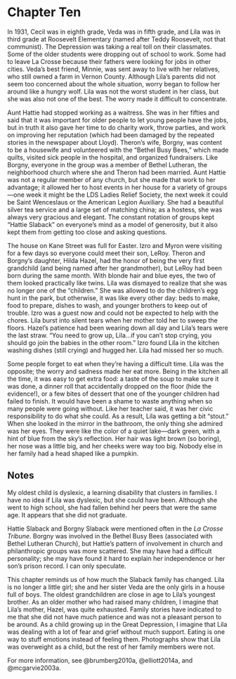 # Chapter Ten

In 1931, Cecil was in eighth grade, Veda was in fifth grade, and Lila was in third grade at Roosevelt Elementary (named after Teddy Roosevelt, not that communist). The Depression was taking a real toll on their classmates. Some of the older students were dropping out of school to work. Some had to leave La Crosse because their fathers were looking for jobs in other cities. Veda's best friend, Minnie, was sent away to live with her relatives, who still owned a farm in Vernon County. Although Lila's parents did not seem too concerned about the whole situation, worry began to follow her around like a hungry wolf. Lila was not the worst student in her class, but she was also not one of the best. The worry made it difficult to concentrate.

Aunt Hattie had stopped working as a waitress. She was in her fifties and said that it was important for older people to let young people have the jobs, but in truth it also gave her time to do charity work, throw parties, and work on improving her reputation (which had been damaged by the repeated stories in the newspaper about Lloyd). Theron's wife, Borgny, was content to be a housewife and volunteered with the "Bethel Busy Bees," which made quilts, visited sick people in the hospital, and organized fundraisers. Like Borgny, everyone in the group was a member of Bethel Lutheran, the neighborhood church where she and Theron had been married. Aunt Hattie was not a regular member of any church, but she made that work to her advantage; it allowed her to host events in her house for a variety of groups---one week it might be the LDS Ladies Relief Society, the next week it could be Saint Wenceslaus or the American Legion Auxiliary. She had a beautiful silver tea service and a large set of matching china; as a hostess, she was always very gracious and elegant. The constant rotation of groups kept "Hattie Slaback" on everyone's mind as a model of generosity, but it also kept them from getting too close and asking questions. 

The house on Kane Street was full for Easter. Izro and Myron were visiting for a few days so everyone could meet their son, LeRoy. Theron and Borgny's daughter, Hilda Hazel, had the honor of being the very first grandchild (and being named after her grandmother), but LeRoy had been born during the same month. With blonde hair and blue eyes, the two of them looked practically like twins. Lila was dismayed to realize that she was no longer one of the "children." She was allowed to do the children's egg hunt in the park, but otherwise, it was like every other day: beds to make, food to prepare, dishes to wash, and younger brothers to keep out of trouble. Izro was a guest now and could not be expected to help with the chores. Lila burst into silent tears when her mother told her to sweep the floors. Hazel's patience had been wearing down all day and Lila's tears were the last straw. "You need to grow up, Lila&hellip;if you can't stop crying, you should go join the babies in the other room." Izro found Lila in the kitchen washing dishes (still crying) and hugged her. Lila had missed her so much. 

Some people forget to eat when they're having a difficult time. Lila was the opposite; the worry and sadness made her eat more. Being in the kitchen all the time, it was easy to get extra food: a taste of the soup to make sure it was done, a dinner roll that accidentally dropped on the floor (hide the evidence!), or a few bites of dessert that one of the younger children had failed to finish. It would have been a shame to waste anything when so many people were going without. Like her teacher said, it was her civic responsibility to do what she could. As a result, Lila was getting a bit "stout." When she looked in the mirror in the bathroom, the only thing she admired was her eyes. They were like the color of a quiet lake---dark green, with a hint of blue from the sky's reflection. Her hair was light brown (so boring), her nose was a little big, and her cheeks were way too big. Nobody else in her family had a head shaped like a pumpkin. 

## Notes

My oldest child is dyslexic, a learning disability that clusters in families. I have no idea if Lila was dyslexic, but she could have been. Although she went to high school, she had fallen behind her peers that were the same age. It appears that she did not graduate. 

Hattie Slaback and Borgny Slaback were mentioned often in the *La Crosse Tribune*. Borgny was involved in the Bethel Busy Bees (associated with Bethel Lutheran Church), but Hattie's pattern of involvement in church and philanthropic groups was more scattered. She may have had a difficult personality; she may have found it hard to explain her independence or her son's prison record. I can only speculate.

This chapter reminds us of how much the Slaback family has changed. Lila is no longer a little girl; she and her sister Veda are the only girls in a house full of boys. The oldest grandchildren are close in age to Lila's youngest brother. As an older mother who had raised many children, I imagine that Lila's mother, Hazel, was quite exhausted. Family stories have indicated to me that she did not have much patience and was not a pleasant person to be around. As a child growing up in the Great Depression, I imagine that Lila was dealing with a lot of fear and grief without much support. Eating is one way to stuff emotions instead of feeling them. Photographs show that Lila was overweight as a child, but the rest of her family members were not.

For more information, see @brumberg2010a, @elliott2014a, and @mcgarvie2003a.  
